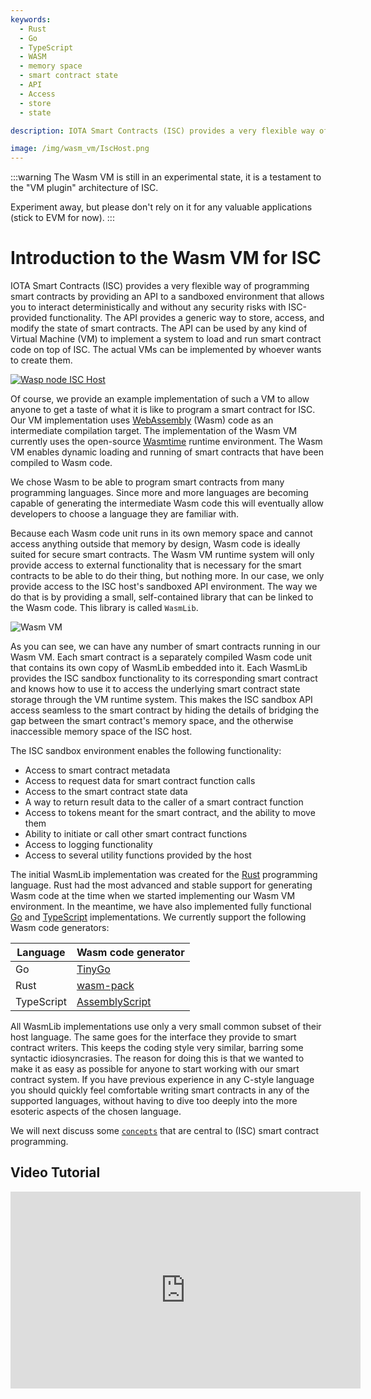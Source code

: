 ```yaml
---
keywords:
  - Rust
  - Go
  - TypeScript
  - WASM
  - memory space
  - smart contract state
  - API
  - Access
  - store
  - state

description: IOTA Smart Contracts (ISC) provides a very flexible way of programming smart contracts by providing an API to a sandboxed environment that allows you to interact deterministically and without any security risks with ISC-provided functionality.

image: /img/wasm_vm/IscHost.png
---
```


:::warning
The Wasm VM is still in an experimental state, it is a testament to the "VM plugin" architecture of ISC.

Experiment away, but please don't rely on it for any valuable applications (stick to EVM for now).
:::

# Introduction to the Wasm VM for ISC

IOTA Smart Contracts (ISC) provides a very flexible way of programming smart contracts by
providing an API to a sandboxed environment that allows you to interact deterministically
and without any security risks with ISC-provided functionality. The API provides a generic
way to store, access, and modify the state of smart contracts. The API can be used by any
kind of Virtual Machine (VM) to implement a system to load and run smart contract code on
top of ISC. The actual VMs can be implemented by whoever wants to create them.

[![Wasp node ISC Host](/img/wasm_vm/IscHost.png)](/img/wasm_vm/IscHost.png)

Of course, we provide an example implementation of such a VM to allow anyone to get a
taste of what it is like to program a smart contract for ISC. Our VM implementation uses
[WebAssembly](https://webassembly.org/) (Wasm) code as an intermediate compilation target.
The implementation of the Wasm VM currently uses the open-source
[Wasmtime](https://wasmtime.dev/) runtime environment. The Wasm VM enables dynamic
loading and running of smart contracts that have been compiled to Wasm code.

We chose Wasm to be able to program smart contracts from many programming languages. Since
more and more languages are becoming capable of generating the intermediate Wasm code this
will eventually allow developers to choose a language they are familiar with.

Because each Wasm code unit runs in its own memory space and cannot access anything
outside that memory by design, Wasm code is ideally suited for secure smart contracts.
The Wasm VM runtime system will only provide access to external functionality that is
necessary for the smart contracts to be able to do their thing, but nothing more. In our
case, we only provide access to the ISC host's sandboxed API environment. The way we do
that is by providing a small, self-contained library that can be linked to the Wasm code.
This library is called `WasmLib`.

![Wasm VM](/img/wasm_vm/WasmVM.png)

As you can see, we can have any number of smart contracts running in our Wasm VM. Each
smart contract is a separately compiled Wasm code unit that contains its own copy of
WasmLib embedded into it. Each WasmLib provides the ISC sandbox functionality to its
corresponding smart contract and knows how to use it to access the underlying smart
contract state storage through the VM runtime system. This makes the ISC sandbox API
access seamless to the smart contract by hiding the details of bridging the gap between
the smart contract's memory space, and the otherwise inaccessible memory space of the ISC
host.

The ISC sandbox environment enables the following functionality:

- Access to smart contract metadata
- Access to request data for smart contract function calls
- Access to the smart contract state data
- A way to return result data to the caller of a smart contract function
- Access to tokens meant for the smart contract, and the ability to move them
- Ability to initiate or call other smart contract functions
- Access to logging functionality
- Access to several utility functions provided by the host

The initial WasmLib implementation was created for the [Rust](https://www.rust-lang.org/)
programming language. Rust had the most advanced and stable support for generating Wasm
code at the time when we started implementing our Wasm VM environment. In the meantime,
we have also implemented fully functional [Go](https://golang.org/) and
[TypeScript](https://www.typescriptlang.org/) implementations. We currently support the
following Wasm code generators:

| Language   | Wasm code generator                                |
| ---------- | -------------------------------------------------- |
| Go         | [TinyGo](https://tinygo.org/)                      |
| Rust       | [wasm-pack](https://rustwasm.github.io/wasm-pack/) |
| TypeScript | [AssemblyScript](https://www.assemblyscript.org/)  |

All WasmLib implementations use only a very small common subset of their host language.
The same goes for the interface they provide to smart contract writers. This keeps the
coding style very similar, barring some syntactic idiosyncrasies. The reason for doing
this is that we wanted to make it as easy as possible for anyone to start working with our
smart contract system. If you have previous experience in any C-style language you should
quickly feel comfortable writing smart contracts in any of the supported languages,
without having to dive too deeply into the more esoteric aspects of the chosen language.

We will next discuss some [`concepts`](concepts.mdx) that are central to (ISC) smart
contract programming.

## Video Tutorial

<iframe
  width="560"
  height="315"
  src="https://www.youtube.com/embed/Yaev4Cu1GW0"
  title="Wasm Contract Deploy"
  frameborder="0"
  allow="accelerometer; autoplay; clipboard-write; encrypted-media; gyroscope; picture-in-picture"
  allowfullscreen
></iframe>

